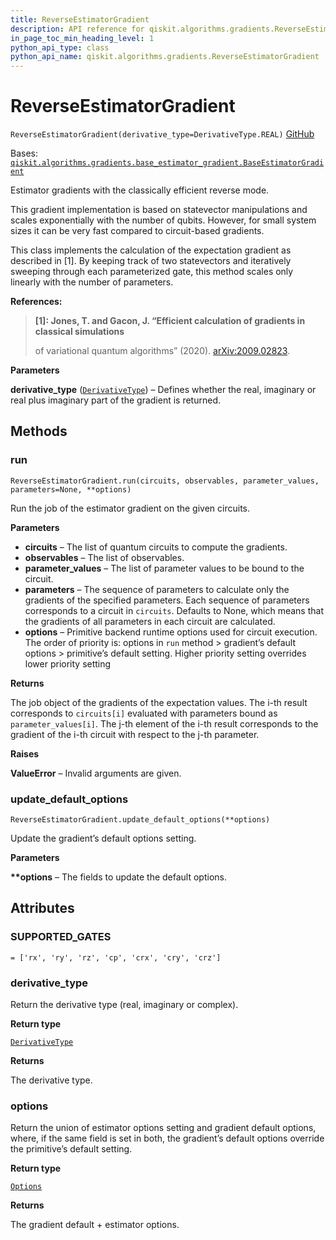 ```yaml
---
title: ReverseEstimatorGradient
description: API reference for qiskit.algorithms.gradients.ReverseEstimatorGradient
in_page_toc_min_heading_level: 1
python_api_type: class
python_api_name: qiskit.algorithms.gradients.ReverseEstimatorGradient
---
```


# ReverseEstimatorGradient

<span id="qiskit.algorithms.gradients.ReverseEstimatorGradient" />

`ReverseEstimatorGradient(derivative_type=DerivativeType.REAL)` [GitHub](https://github.com/qiskit/qiskit/tree/stable/0.23/qiskit/algorithms/gradients/reverse_gradient/reverse_gradient.py "view source code")

Bases: [`qiskit.algorithms.gradients.base_estimator_gradient.BaseEstimatorGradient`](qiskit.algorithms.gradients.BaseEstimatorGradient "qiskit.algorithms.gradients.base_estimator_gradient.BaseEstimatorGradient")

Estimator gradients with the classically efficient reverse mode.

<Admonition title="Note" type="note">
  This gradient implementation is based on statevector manipulations and scales exponentially with the number of qubits. However, for small system sizes it can be very fast compared to circuit-based gradients.
</Admonition>

This class implements the calculation of the expectation gradient as described in \[1]. By keeping track of two statevectors and iteratively sweeping through each parameterized gate, this method scales only linearly with the number of parameters.

**References:**

> **\[1]: Jones, T. and Gacon, J. “Efficient calculation of gradients in classical simulations**
>
> of variational quantum algorithms” (2020). [arXiv:2009.02823](https://arxiv.org/abs/2009.02823).

**Parameters**

**derivative\_type** ([`DerivativeType`](qiskit.algorithms.gradients.DerivativeType "qiskit.algorithms.gradients.utils.DerivativeType")) – Defines whether the real, imaginary or real plus imaginary part of the gradient is returned.

## Methods

### run

<span id="qiskit.algorithms.gradients.ReverseEstimatorGradient.run" />

`ReverseEstimatorGradient.run(circuits, observables, parameter_values, parameters=None, **options)`

Run the job of the estimator gradient on the given circuits.

**Parameters**

*   **circuits** – The list of quantum circuits to compute the gradients.
*   **observables** – The list of observables.
*   **parameter\_values** – The list of parameter values to be bound to the circuit.
*   **parameters** – The sequence of parameters to calculate only the gradients of the specified parameters. Each sequence of parameters corresponds to a circuit in `circuits`. Defaults to None, which means that the gradients of all parameters in each circuit are calculated.
*   **options** – Primitive backend runtime options used for circuit execution. The order of priority is: options in `run` method > gradient’s default options > primitive’s default setting. Higher priority setting overrides lower priority setting

**Returns**

The job object of the gradients of the expectation values. The i-th result corresponds to `circuits[i]` evaluated with parameters bound as `parameter_values[i]`. The j-th element of the i-th result corresponds to the gradient of the i-th circuit with respect to the j-th parameter.

**Raises**

**ValueError** – Invalid arguments are given.

### update\_default\_options

<span id="qiskit.algorithms.gradients.ReverseEstimatorGradient.update_default_options" />

`ReverseEstimatorGradient.update_default_options(**options)`

Update the gradient’s default options setting.

**Parameters**

**\*\*options** – The fields to update the default options.

## Attributes

<span id="qiskit.algorithms.gradients.ReverseEstimatorGradient.SUPPORTED_GATES" />

### SUPPORTED\_GATES

`= ['rx', 'ry', 'rz', 'cp', 'crx', 'cry', 'crz']`

<span id="qiskit.algorithms.gradients.ReverseEstimatorGradient.derivative_type" />

### derivative\_type

Return the derivative type (real, imaginary or complex).

**Return type**

[`DerivativeType`](qiskit.algorithms.gradients.DerivativeType "qiskit.algorithms.gradients.utils.DerivativeType")

**Returns**

The derivative type.

<span id="qiskit.algorithms.gradients.ReverseEstimatorGradient.options" />

### options

Return the union of estimator options setting and gradient default options, where, if the same field is set in both, the gradient’s default options override the primitive’s default setting.

**Return type**

[`Options`](qiskit.providers.Options "qiskit.providers.options.Options")

**Returns**

The gradient default + estimator options.

